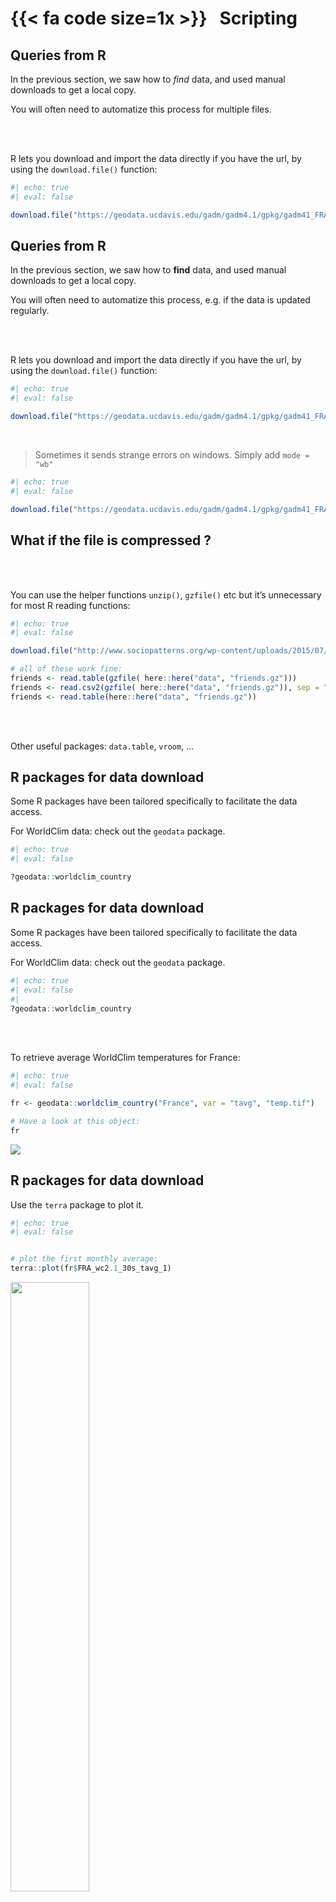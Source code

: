 # {{< fa code size=1x >}} &nbsp;&nbsp;Scripting

<!-- Side 1 -->
## Queries from R

In the previous section, we saw how to *find* data, and used manual downloads to get a local copy.

You will often need to automatize this process for multiple files.


<br> <br>

R lets you download and import the data directly if you have the url, by using the `download.file()` function:

```r
#| echo: true
#| eval: false

download.file("https://geodata.ucdavis.edu/gadm/gadm4.1/gpkg/gadm41_FRA.gpkg", destfile = here::here("data", "fr_2.gpkg"))
```



<!-- Side 2 -->
## Queries from R

In the previous section, we saw how to **find** data, and used manual downloads to get a local copy.

You will often need to automatize this process, e.g. if the data is updated regularly.


<br> <br>

R lets you download and import the data directly if you have the url, by using the `download.file()` function:

```r
#| echo: true
#| eval: false

download.file("https://geodata.ucdavis.edu/gadm/gadm4.1/gpkg/gadm41_FRA.gpkg", destfile = here::here("data", "fr_2.gpkg"))
```

<br>

> Sometimes it sends strange errors on windows. Simply add  `mode = "wb"`

```r
#| echo: true
#| eval: false

download.file("https://geodata.ucdavis.edu/gadm/gadm4.1/gpkg/gadm41_FRA.gpkg", destfile = here::here("data", "fr_2.gpkg"), mode = "wb")
```





<!-- Side 5 -->

## What if the file is compressed ?

<br> <br>

You can use the helper functions `unzip()`, `gzfile()` etc but it's unnecessary for most R reading functions:

```r
#| echo: true
#| eval: false

download.file("http://www.sociopatterns.org/wp-content/uploads/2015/07/Friendship-network_data_2013.csv.gz", destfile = here::here("data", "friends.gz"))

# all of these work fine: 
friends <- read.table(gzfile( here::here("data", "friends.gz")))
friends <- read.csv2(gzfile( here::here("data", "friends.gz")), sep = " ")
friends <- read.table(here::here("data", "friends.gz"))
```

<br> <br>

Other useful packages: `data.table`, `vroom`, ...




<!-- Side 6 -->

## R packages for data download{.nostretch}

Some R packages have been tailored specifically to facilitate the data access.

For WorldClim data: check out the `geodata` package.

```r
#| echo: true
#| eval: false

?geodata::worldclim_country

```



<!-- Side 7 -->

## R packages for data download{.nostretch}

Some R packages have been tailored specifically to facilitate the data access.

For WorldClim data: check out the `geodata` package.

```r
#| echo: true
#| eval: false
#| 
?geodata::worldclim_country

```

<br> <br>

To retrieve average WorldClim temperatures for France:

```r
#| echo: true
#| eval: false

fr <- geodata::worldclim_country("France", var = "tavg", "temp.tif")

# Have a look at this object:
fr
```

![](images/spatraster.png) 



<!-- Side 8 -->

## R packages for data download{.nostretch}


Use the `terra` package to plot it.

```r
#| echo: true
#| eval: false


# plot the first monthly average: 
terra::plot(fr$FRA_wc2.1_30s_tavg_1)

```

![](images/worldclim_fr_tavg.png){fig-align="center" width=50%}


